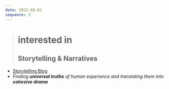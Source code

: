 ```yaml
---
date: 2022-08-02
sequence: 3
---
```




> # <Icon name="lucide:flame" />interested in
>
> ## Storytelling & Narratives

- <Icon name="lucide:globe" /> [Storytelling Blog](http://chuangcaleb.github.io/wtsa/about)
- <Icon name="lucide:key" /> *Finding **universal truths** of human experience and
  translating them into **cohesive drama***
